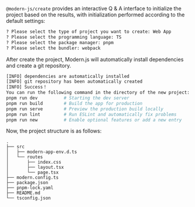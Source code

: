 `@modern-js/create` provides an interactive Q & A interface to initialize the project based on the results, with initialization performed according to the default settings:

```bash
? Please select the type of project you want to create: Web App
? Please select the programming language: TS
? Please select the package manager: pnpm
? Please select the bundler: webpack
```

After create the project, Modern.js will automatically install dependencies and create a git repository.

```bash
[INFO] dependencies are automatically installed
[INFO] git repository has been automatically created
[INFO] Success！
You can run the following command in the directory of the new project:
pnpm run dev          # Starting the dev server
pnpm run build        # Build the app for production
pnpm run serve        # Preview the production build locally
pnpm run lint         # Run ESLint and automatically fix problems
pnpm run new          # Enable optional features or add a new entry
```

Now, the project structure is as follows:

```
.
├── src
│   ├── modern-app-env.d.ts
│   └── routes
│       ├── index.css
│       ├── layout.tsx
│       └── page.tsx
├── modern.config.ts
├── package.json
├── pnpm-lock.yaml
├── README.md
└── tsconfig.json
```
